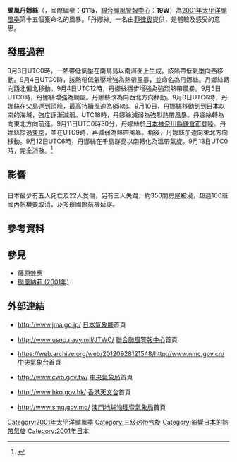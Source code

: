{{NoteTA
|G1=TyphoonNew
|G2=TyphoonOld
|G3=Weather
|G4=CWBTyphoonOld
|T=zh:颱風丹娜絲 (2001年); zh-cn:强台风丹娜丝 (2001年); zh-hk:強颱風丹娜絲 (2001年); zh-tw:中度颱風丹娜絲 (2001年)
|1=zh:颱風丹娜絲; zh-cn:强台风丹娜丝; zh-hk:強颱風丹娜絲; zh-tw:中度颱風丹娜絲
|2=zh:Typhoon Danas; zh-cn:Severe Typhoon Danas; zh-hk:Severe Typhoon Danas; zh-tw:Typhoon Danas
|skin=typhoon
}}
{{颱風基礎資訊
|颱風名稱              = 颱風丹娜絲
|外文名稱              = Typhoon Danas
|外文語言              = 英語
|十分鐘平均風速JMA      = 85|JMA=knot
|十分鐘平均風速CWB      = 43|CWB=m/s
|十分鐘平均風速HKO      = 150
|十分鐘平均風速KMA      = 43|KMA=m/s
|二分鐘平均風速         = 45|NMC=m/s
|一分鐘平均風速         = 105|SSHS=knot<!--JTWC-->
|代表圖像              = Danas 2001-09-08 0140Z.jpg
|代表圖像名稱           = 颱風丹娜絲
|形成日期              = 2001年9月3日
|轉化日期              = 2001年9月12日
|消散日期              = 2001年9月13日
|最低氣壓              = 945
|瞬間最大陣風           = 220
|財產損失              = 
|死傷人數              = {{JPN}}5死22傷3失蹤
|影響地區              = {{JPN}}
|備註                 = 
|颱風路徑圖            = Danas 2001 track.png
|風季年份              = 2001
|風季位置              = 太平洋
}}
'''颱風丹娜絲'''（{{lang-en|'''Typhoon Danas'''}}，國際編號：'''0115'''，[[聯合颱風警報中心|聯合颱風警報中心]]：'''19W'''）為[[2001年太平洋颱風季|2001年太平洋颱風季]]第十五個獲命名的風暴。「丹娜絲」一名由[[菲律賓|菲律賓]]提供，是體驗及感受的意思。

==發展過程==
{{phs wikify}}
9月3日UTC0時，一熱帶低氣壓在南鳥島以南海面上生成。該熱帶低氣壓向西移動。9月4日UTC0時，該熱帶低氣壓增強為熱帶風暴，並命名為丹娜絲。丹娜絲轉向西北偏北移動。9月4日UTC12時，丹娜絲穩步增強為強烈熱帶風暴。9月5日UTC0時，丹娜絲增強為颱風。丹娜絲改為向西北方向移動。9月8日UTC6時，丹娜絲在父島達到頂峰，最高持續風速為85kts。9月10日，丹娜絲移動到到日本以南的海域，強度逐漸減弱。UTC18時，丹娜絲減弱為強烈熱帶風暴。丹娜絲轉為向東北方向前進。9月11日UTC0時30分，丹娜絲於[[日本|日本]][[神奈川縣|神奈川縣]][[鎌倉市|鎌倉市]]登陸。丹娜絲掠過[[東京|東京]]，並在UTC9時，再減弱為熱帶風暴。稍後，丹娜絲加速向東北方向移動。9月12日UTC6時，丹娜絲在千島群島以南轉化為溫帶氣旋。9月13日UTC0時，完全消散。<ref>{{Cite web |url=http://www.jma.go.jp/jma/jma-eng/jma-center/rsmc-hp-pub-eg/AnnualReport/2001/Text/Text2001.pdf |title=2001年日本氣象廳年鑒 |accessdate=2013-08-30 |archive-date=2012-12-06 |archive-url=https://www.webcitation.org/6CiBYd8jv?url=http://www.jma.go.jp/jma/jma-eng/jma-center/rsmc-hp-pub-eg/AnnualReport/2001/Text/Text2001.pdf |dead-url=no }}</ref>

==影響==
==={{JPN}}===
日本最少有五人死亡及22人受傷，另有三人失蹤，約350間房屋被浸，超過100班國內航機要取消，及多班國際航機延誤。

==參考資料==
{{reflist|2}}

==參見==
{{Commons category|Typhoon Danas (2001)}}
*[[藤原效應|藤原效應]]
*[[颱風納莉_(2001年)|颱風納莉 (2001年)]]

==外部連結==
*{{ja}}http://www.jma.go.jp/ [[日本氣象廳|日本氣象廳]]首頁
*{{en}}http://www.usno.navy.mil/JTWC/ {{Wayback|url=http://www.usno.navy.mil/JTWC/ |date=20150809201922 }} [[聯合颱風警報中心|聯合颱風警報中心]]首頁
*{{zh-cn}}https://web.archive.org/web/20120928121548/http://www.nmc.gov.cn/ [[中央氣象台|中央氣象台]]首頁
*{{zh-tw}}http://www.cwb.gov.tw/ {{Wayback|url=http://www.cwb.gov.tw/ |date=20181025071210 }} [[中央氣象局|中央氣象局]]首頁
*{{zh-hk}}http://www.hko.gov.hk/ {{Wayback|url=http://www.hko.gov.hk/ |date=20110224003313 }} [[香港天文台|香港天文台]]首頁
*{{zh-hk}}http://www.smg.gov.mo/ {{Wayback|url=http://www.smg.gov.mo/ |date=20140517030343 }} [[澳門地球物理暨氣象局|澳門地球物理暨氣象局]]首頁

{{2001 Pacific typhoon season buttons}}

[[Category:2001年太平洋颱風季|Category:2001年太平洋颱風季]]
[[Category:三级热带气旋|Category:三级热带气旋]]
[[Category:影響日本的熱帶氣旋|Category:影響日本的熱帶氣旋]]
[[Category:2001年日本|Category:2001年日本]]